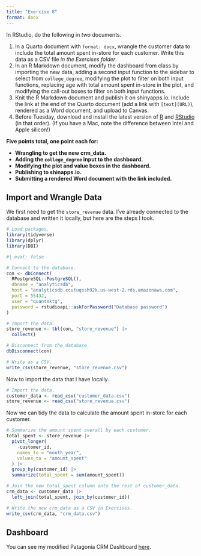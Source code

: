 ```yaml
---
title: "Exercise 8"
format: docx
---
```


In RStudio, do the following in *two* documents.

1. In a Quarto document with `format: docx`, wrangle the customer data to include the total amount spent in-store for each customer. Write this data as a CSV file *in the Exercises folder*.
2. In an R Markdown document, modify the dashboard from class by importing the new data, adding a second input function to the sidebar to select from `college_degree`, modifying the plot to filter on both input functions, replacing age with total amount spent in-store in the plot, and modifying the call-out boxes to filter on both input functions.
3. Knit the R Markdown document and publish it on shinyapps.io. Include the link at the end of the Quarto document (add a link with `[text](URL)`), rendered as a Word document, and upload to Canvas.
4. Before Tuesday, download and install the latest version of [R](https://cran.r-project.org/) and [RStudio](https://posit.co/download/rstudio-desktop/) (in that order). (If you have a Mac, note the difference between Intel and Apple silicon!)

**Five points total, one point each for:**

- **Wrangling to get the new crm_data.**
- **Adding the `college_degree` input to the dashboard.**
- **Modifying the plot and value boxes in the dashboard.**
- **Publishing to shinapps.io.**
- **Submitting a rendered Word document with the link included.**

## Import and Wrangle Data

We first need to get the `store_revenue` data. I've already connected to the database and written it locally, but here are the steps I took.

```r
# Load packages.
library(tidyverse)
library(dplyr)
library(DBI)
```

```r
#| eval: false

# Connect to the database.
con <- dbConnect(
  RPostgreSQL::PostgreSQL(),
  dbname = "analyticsdb",
  host = "analyticsdb.ccutuqssh92k.us-west-2.rds.amazonaws.com",
  port = 55432,
  user = "quantmktg",
  password = rstudioapi::askForPassword("Database password")
)

# Import the data.
store_revenue <- tbl(con, "store_revenue") |>
  collect()

# Disconnect from the database.
dbDisconnect(con)

# Write as a CSV.
write_csv(store_revenue, "store_revenue.csv")
```

Now to import the data that I have locally.

```r
# Import the data.
customer_data <- read_csv("customer_data.csv")
store_revenue <- read_csv("store_revenue.csv")
```

Now we can tidy the data to calculate the amount spent in-store for each customer.

```r
# Summarize the amount spent overall by each customer.
total_spent <- store_revenue |> 
  pivot_longer(
    -customer_id,
    names_to = "month_year",
    values_to = "amount_spent"
  ) |> 
  group_by(customer_id) |> 
  summarize(total_spent = sum(amount_spent))

# Join the new total_spent column onto the rest of customer_data.
crm_data <- customer_data |> 
  left_join(total_spent, join_by(customer_id))

# Write the new crm_data as a CSV in Exercises.
write_csv(crm_data, "crm_data.csv")
```

## Dashboard

You can see my modified Patagonia CRM Dashboard [here](https://marcdotson.shinyapps.io/exercise_08/).

